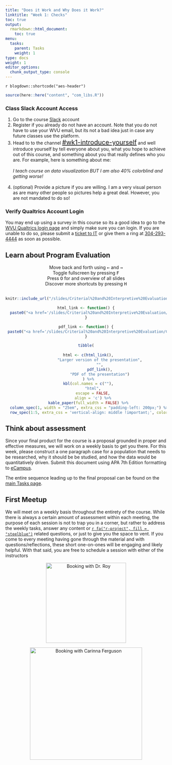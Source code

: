 ```yaml
---
title: "Does it Work and Why Does it Work?"
linktitle: "Week 1: Checks"
toc: true
output:
  rmarkdown::html_document:
    toc: true
menu:
  tasks:
    parent: Tasks
    weight: 1
type: docs
weight: 1
editor_options: 
  chunk_output_type: console
---
```


`r blogdown::shortcode("aes-header")`

```r
source(here::here("content", "com_libs.R"))
```

<style>
img {
max-width:100%;
}
</style>

### Class Slack Account Access

  1. Go to the course [Slack](https://edp611summer2022.slack.com) account 
  2. Register if you already do not have an account. Note that you do not have to use your WVU email, but its not a bad idea just in case any future classes use the platform.
  3. Head to to the channel <span style="font-size:20px">[`#wk1-introduce-yourself`{=html}](https://edp611summer2022.slack.com/archives/C03FC1NUW0N)</span> and well introduce yourself by tell everyone about you, what you hope to achieve out of this course, and something about you that really defines who you are. For example, here is something about me:<br><br>
*I teach course on data visualization BUT I am also 40% colorblind and getting worse!* <br><br>
  4. (optional) Provide a picture if you are willing. I am a very visual person as are many other people so pictures help a great deal. However, you are not mandated to do so!
<br>

### Verify Qualtrics Account Login

You may end up using a survey in this course so its a good idea to go to the [WVU Qualtrics login page](https://wvu.qualtrics.com) and simply make sure you can login. If you are unable to do so, please submit a [ticket to IT](https://wvu.atlassian.net/servicedesk/customer/portals) or give them a ring at <a href="tel:3042934444">304-293-4444</a> as soon as possible.
<br>

## Learn about Program Evaluation

```{=html}
<center>
<div class="wrapper">
    <div class="icon leftright">
      <div class="tooltip"><span style=width:200px;>Move back and forth using <kbd>←</kbd> and <kbd>→</kbd></span></div>
      <span><i class="fas fa-map-signs"></i></span></div>
    <div class="icon info">
      <div class="tooltip"><span style=width:200px;>Toggle fullscreen by pressing <kbd>F</kbd></span></div>
      <span><i class="fas fa-expand-alt"></i></span>
    </div><div class="icon github">
      <div class="tooltip"><span style=width:200px;>Press <kbd>O</kbd> for and overview of all slides</span></div>
      <span><i class="far fa-images"></i></span>
    </div><div class="icon youtube">
      <div class="tooltip"><span style=width:200px;>Discover more shortcuts by pressing <kbd>H</kbd></span></div>
      <span><i class="fas fa-info-circle"></i></span>
    </div>
</div>
</center>
<br>
```

<center>
<div class="holder">

<div class="bigcol">
```r
knitr::include_url("/slides/Criterial%20and%20Interpretive%20Evaluation/Criterial-and-Interpretive-Eval.html")
```
</div>

<div class="smallcol">
```r
html_link <- function() {
  paste0("<a href='/slides/Criterial%20and%20Interpretive%20Evaluation/Criterial-and-Interpretive-Eval.html'>", "<img src='/logos/web-ico.png' alt='Survey Design Page' width='35'>", "</a>")
}

pdf_link <- function() {
 paste0("<a href='/slides/Criterial%20and%20Interpretive%20Evaluation/Criterial-and-Interpretive-Eval.pdf'>", "<img src='/logos/pdf-ico.png' alt='Survey Design PDF' width='35'>", "</a>")
}

tibble(
  
  html <- c(html_link(),
            "Larger version of the presentation",
            "",
            pdf_link(),
            "PDF of the presentation")
  ) %>%
  kbl(col.names = c(""),
      "html",
      escape = FALSE,
      align = 'c') %>%
  kable_paper(full_width = FALSE) %>%
  column_spec(1, width = "25em", extra_css = "padding-left: 200px;") %>%
  row_spec(1:5, extra_css = 'vertical-align: middle !important;', color = "#ffffff", background = "transparent")
```
</div>

</div>

<div class="clear">
</div>
</center>

## Think about assessment

Since your final product for the course is a proposal grounded in proper and effective measures, we will work on a weekly basis to get you there. For this week, please construct a one paragraph case for a population that needs to be researched, why it should be be studied, and how the data would be quantitatively driven. Submit this document using APA 7th Edition formatting to [eCampus]("https://ecampus.wvu.edu/").

The entire sequence leading up to the final proposal can be found on the [main Tasks page](/tasks/#final-proposal). 

## First Meetup

We will meet on a weekly basis throughout the entirety of the course. While there is always a certain amount of assessment within each meeting, the purpose of each session is not to trap you in a corner, but rather to address the weekly tasks, answer any content or [`r fa("r-project", fill = "steelblue")`](https://cran.r-project.org/) related questions, or just to give you the space to vent. If you come to every meeting having gone through the material and with questions/reflections, these short one-on-ones will be engaging and likely helpful. With that said, you are free to schedule a session with either of the instructors

<center>
<div class="evener">

<div class="row">
<a href='https://calendly.com/nopiecharts/short15' target="_blank"><img src='/logos/calendar-dr-roy.png' alt='Booking with Dr. Roy' width='250'></a>
</div>

<div class="row">
<a href='https://calendly.com/carinna-ferguson/611' target="_blank"><img src='/logos/calendar-cari.png' alt='Booking with Carinna Ferguson' width='350'></a>
</div>
</div>

